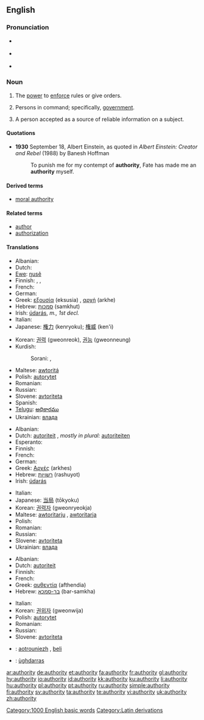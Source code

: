 ==English==

{{rank|terrible|Tom|author|859|authority|pleasant|forget|break}}

===Pronunciation===
* {{a|UK}} {{IPA|/ɔːˈθɒɹəti/}}
* {{a|US}} {{IPA|/əˈθɑɹəti/}}
* {{audio|en-us-authority.ogg|Audio (US)}}

===Noun===
{{en-noun|authorit|ies|-}}

# {{uncountable}} The [[power]] to [[enforce]] rules or give orders.
# {{context|used in singular or plural form}} Persons in command; specifically, [[government]].
# {{countable}} A person accepted as a source of reliable information on a subject.

====Quotations====
* '''1930''' September 18, Albert Einstein, as quoted in ''Albert Einstein: Creator and Rebel'' (1988) by Banesh Hoffman
*: To punish me for my contempt of '''authority''', Fate has made me an '''authority''' myself.

====Derived terms====
* [[moral authority]]

====Related terms====
* [[author]]
* [[authorization]]

====Translations====
{{trans-top|power to enforce rules or give orders}}
* Albanian: {{t+|sq|autoritet|xs=Albanian}}
* Dutch: {{t+|nl|bevoegdheid|f}}
* [[Ewe]]: [[ŋusẽ]]
* Finnish: {{t+|fi|auktoriteetti}}, {{t+|fi|käskyvalta}}, {{t-|fi|vaikutusvalta}}
* French: {{t+|fr|autorité|f}}
* German: {{t+|de|Autorität|f}}
* Greek: [[εξουσία]] (eksusia) {{f}}, [[αρχή]] (arkhe) {{f}}
* Hebrew: [[סמכות]] (samkhut) {{f}}
* Irish: [[údarás]], ''m., 1st decl.''
* Italian: {{t+|it|autorità|f}}
* Japanese: [[権力]] (kenryoku); [[権威]] (ken'i)
{{trans-mid}}
* Korean: [[권력]] (gweonreok), [[권능]] (gweonneung)
* Kurdish:
*: Sorani: {{t|ku|ده‌سه‌ڵات|tr=dasaLAt|sc=KUchar}}, {{t|ku|به‌رده‌ستی|tr=bardastee|sc=KUchar}}
* Maltese: [[awtoritá]]
* Polish: [[autorytet]] {{m}}
* Romanian: {{t-|ro|autoritate|f}}
* Russian: {{t+|ru|авторитет|m|tr=avtoritét|sc=Cyrl}}
* Slovene: [[avtoriteta]] {{f}}
* Spanish: {{t-|es|autoridad|f}}
* [[Telugu]]: [[అధికారము]]
* Ukrainian: [[влада]] {{f}}
{{trans-bottom}}

{{trans-top|persons in command; specifically, government}}
* Albanian: {{t+|sq|autoritet|xs=Albanian}}
* Dutch: [[autoriteit]] {{f}}, ''mostly in plural:'' [[autoriteiten]]
* Esperanto: {{t-|eo|instanco|xs=Esperanto}}
* Finnish: {{t-|fi|viranomaiset}}
* French: {{t+|fr|autorité|f}}
* German: {{t+|de|Autorität|f}}
* Greek: [[Αρχές]] (arkhes) {{f|p}}
* Hebrew: [[רשויות]] (rashuyot) {{f|p}}
* Irish: [[údarás]]
{{trans-mid}}
* Italian: {{t+|it|autorità|f}}
* Japanese: [[当局]] (tōkyoku)
* Korean: [[권력자]] (gweonryeokja)
* Maltese: [[awtoritarju]] {{m}}, [[awtoritarja]] {{f}}
* Polish: {{t+|pl|władza|f}}
* Romanian: {{t-|ro|autoritate|f}}
* Russian: {{t+|ru|авторитет|m|tr=avtoritét|sc=Cyrl}}
* Slovene: [[avtoriteta]] {{f}}
* Ukrainian: [[влада]] {{f}}
{{trans-bottom}}

{{trans-top|person accepted as a source of reliable information on a subject}}
* Albanian: {{t+|sq|autoritet|xs=Albanian}}
* Dutch: [[autoriteit]] {{f}}
* Finnish: {{t+|fi|asiantuntija}}
* French: {{t+|fr|autorité|f}}
* Greek: [[αυθεντία]] (afthendia) {{f}}
* Hebrew: [[בר-סמכא]] (bar-samkha) {{m}}
{{trans-mid}}
* Italian: {{t+|it|autorità|f}}
* Korean: [[권위자]] (gweonwija)
* Polish: [[autorytet]] {{m}}
* Romanian: {{t-|ro|autoritate|f}}
* Russian: {{t+|ru|авторитет|m|tr=avtoritét|sc=Cyrl}}
* Slovene: [[avtoriteta]] {{f}}
{{trans-bottom}}

{{checktrans-top}}
* {{ttbc|Breton}}: [[aotrouniezh]] {{f}}, [[beli]] {{f}}
* {{ttbc|Scottish Gaelic}}: [[ùghdarras]]
{{trans-bottom}}

[[Category:1000 English basic words]]
[[Category:Latin derivations]]

[[ar:authority]]
[[de:authority]]
[[et:authority]]
[[fa:authority]]
[[fr:authority]]
[[gl:authority]]
[[hy:authority]]
[[io:authority]]
[[id:authority]]
[[kk:authority]]
[[ku:authority]]
[[li:authority]]
[[hu:authority]]
[[pl:authority]]
[[pt:authority]]
[[ru:authority]]
[[simple:authority]]
[[fi:authority]]
[[sv:authority]]
[[ta:authority]]
[[te:authority]]
[[vi:authority]]
[[uk:authority]]
[[zh:authority]]